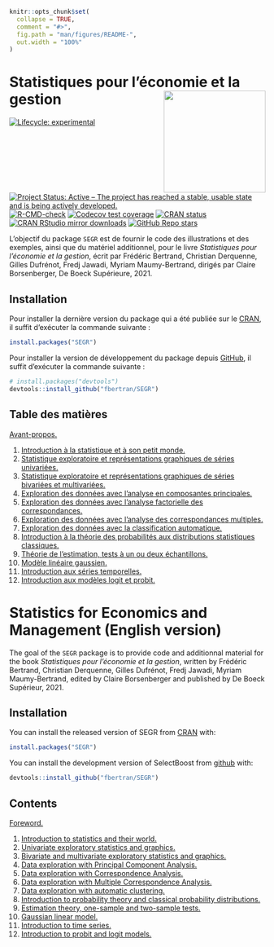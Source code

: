 <!-- README.md is generated from README.Rmd. Please edit that file -->

```r
knitr::opts_chunk$set(
  collapse = TRUE,
  comment = "#>",
  fig.path = "man/figures/README-",
  out.width = "100%"
)
```

# Statistiques pour l’économie et la gestion <img src="man/figures/logo.png" align="right" width="200"/>

<!-- badges: start -->
[![Lifecycle: experimental](https://img.shields.io/badge/lifecycle-experimental-orange.svg)](https://www.tidyverse.org/lifecycle/#experimental)
[![Project Status: Active – The project has reached a stable, usable state and is being actively developed.](https://www.repostatus.org/badges/latest/active.svg)](https://www.repostatus.org/#active)
[![R-CMD-check](https://github.com/fbertran/SEGR/workflows/R-CMD-check/badge.svg)](https://github.com/fbertran/SEGR/actions)
[![Codecov test coverage](https://codecov.io/gh/fbertran/SEGR/branch/master/graph/badge.svg)](https://codecov.io/gh/fbertran/SEGR?branch=master)
[![CRAN status](https://www.r-pkg.org/badges/version/SEGR)](https://CRAN.R-project.org/package=SEGR)
[![CRAN RStudio mirror downloads](https://cranlogs.r-pkg.org/badges/SEGR)](https://cran.r-project.org/package=SEGR)
[![GitHub Repo stars](https://img.shields.io/github/stars/fbertran/plsRglm?style=social)](https://github.com/github/fbertran/)
<!-- badges: end -->


L'objectif du package `SEGR` est de fournir le code des illustrations et des exemples, ainsi que du matériel additionnel, pour le livre *Statistiques pour l’économie et la gestion*, écrit par Frédéric Bertrand, Christian Derquenne, Gilles Dufrénot, Fredj Jawadi, Myriam Maumy-Bertrand, dirigés par Claire Borsenberger, De Boeck Supérieure, 2021.


## Installation

Pour installer la dernière version du package qui a été publiée sur le [CRAN](https://CRAN.R-project.org), il suffit d'exécuter la commande suivante :

``` r
install.packages("SEGR")
```

Pour installer la version de développement du package depuis [GitHub](https://github.com/), il suffit d'exécuter la commande suivante :

``` r
# install.packages("devtools")
devtools::install_github("fbertran/SEGR")
```

## Table des matières

[Avant-propos.](https://fbertran.github.io/SEGR/articles/CodeChap00.html)

1. [Introduction à la statistique et à son petit monde.](https://fbertran.github.io/SEGR/articles/CodeChap01.html)
2. [Statistique exploratoire et représentations graphiques de séries univariées.](https://fbertran.github.io/SEGR/articles/CodeChap02.html) 
3. [Statistique exploratoire et représentations graphiques de séries bivariées et multivariées.](https://fbertran.github.io/SEGR/articles/CodeChap03.html) 
4. [Exploration des données avec l'analyse en composantes principales.](https://fbertran.github.io/SEGR/articles/CodeChap04.html) 
5. [Exploration des données avec l'analyse factorielle des correspondances.](https://fbertran.github.io/SEGR/articles/CodeChap05.html)
6. [Exploration des données avec l'analyse des correspondances multiples.](https://fbertran.github.io/SEGR/articles/CodeChap06.html) 
7. [Exploration des données avec la classification automatique.](https://fbertran.github.io/SEGR/articles/CodeChap07.html) 
8. [Introduction à la théorie des probabilités aux distributions statistiques classiques.](https://fbertran.github.io/SEGR/articles/CodeChap08.html)
9. [Théorie de l'estimation, tests à un ou deux échantillons.](https://fbertran.github.io/SEGR/articles/CodeChap09.html)
10. [Modèle linéaire gaussien.](https://fbertran.github.io/SEGR/articles/CodeChap10.html)
11. [Introduction aux séries temporelles.](https://fbertran.github.io/SEGR/articles/CodeChap11.html)
12. [Introduction aux modèles logit et probit.](https://fbertran.github.io/SEGR/articles/CodeChap12.html)


# Statistics for Economics and Management (English version)

The goal of the `SEGR` package is to provide code and additionnal material for the book *Statistiques pour l’économie et la gestion*, written by Frédéric Bertrand, Christian Derquenne, Gilles Dufrénot, Fredj Jawadi, Myriam Maumy-Bertrand, edited by Claire Borsenberger and published by De Boeck Supérieur, 2021.

## Installation

You can install the released version of SEGR from [CRAN](https://CRAN.R-project.org) with:


```r
install.packages("SEGR")
```

You can install the development version of SelectBoost from [github](https://github.com) with:


```r
devtools::install_github("fbertran/SEGR")
```

## Contents

[Foreword.](https://fbertran.github.io/SEGR/articles/CodeChap00.html)

1. [Introduction to statistics and their world.](https://fbertran.github.io/SEGR/articles/CodeChap01.html)
2. [Univariate exploratory statistics and graphics.](https://fbertran.github.io/SEGR/articles/CodeChap02.html) 
3. [Bivariate and multivariate exploratory statistics and graphics.](https://fbertran.github.io/SEGR/articles/CodeChap03.html) 
4. [Data exploration with Principal Component Analysis.](https://fbertran.github.io/SEGR/articles/CodeChap04.html) 
5. [Data exploration with Correspondence Analysis.](https://fbertran.github.io/SEGR/articles/CodeChap05.html)
6. [Data exploration with Multiple Correspondence Analysis.](https://fbertran.github.io/SEGR/articles/CodeChap06.html) 
7. [Data exploration with automatic clustering.](https://fbertran.github.io/SEGR/articles/CodeChap07.html) 
8. [Introduction to probability theory and classical probability distributions.](https://fbertran.github.io/SEGR/articles/CodeChap08.html)
9. [Estimation theory, one-sample and two-sample tests.](https://fbertran.github.io/SEGR/articles/CodeChap09.html)
10. [Gaussian linear model.](https://fbertran.github.io/SEGR/articles/CodeChap10.html)
11. [Introduction to time series.](https://fbertran.github.io/SEGR/articles/CodeChap11.html)
12. [Introduction to probit and logit models.](https://fbertran.github.io/SEGR/articles/CodeChap12.html)


